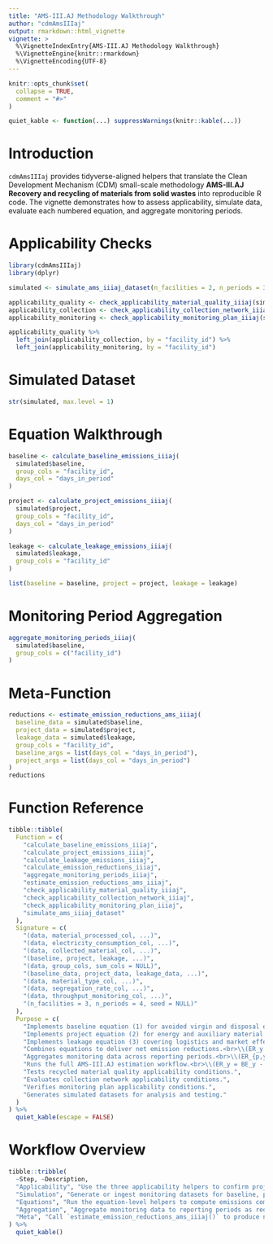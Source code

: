 ```yaml
---
title: "AMS-III.AJ Methodology Walkthrough"
author: "cdmAmsIIIaj"
output: rmarkdown::html_vignette
vignette: >
  %\VignetteIndexEntry{AMS-III.AJ Methodology Walkthrough}
  %\VignetteEngine{knitr::rmarkdown}
  %\VignetteEncoding{UTF-8}
---
```


```r
knitr::opts_chunk$set(
  collapse = TRUE,
  comment = "#>"
)
```
```r
quiet_kable <- function(...) suppressWarnings(knitr::kable(...))
```


# Introduction

`cdmAmsIIIaj` provides tidyverse-aligned helpers that translate the Clean Development Mechanism (CDM) small-scale methodology **AMS-III.AJ Recovery and recycling of materials from solid wastes** into reproducible R code. The vignette demonstrates how to assess applicability, simulate data, evaluate each numbered equation, and aggregate monitoring periods.

# Applicability Checks

```r
library(cdmAmsIIIaj)
library(dplyr)

simulated <- simulate_ams_iiiaj_dataset(n_facilities = 2, n_periods = 3, seed = 2025)

applicability_quality <- check_applicability_material_quality_iiiaj(simulated$applicability, group_cols = "facility_id")
applicability_collection <- check_applicability_collection_network_iiiaj(simulated$applicability, group_cols = "facility_id")
applicability_monitoring <- check_applicability_monitoring_plan_iiiaj(simulated$applicability, group_cols = "facility_id")

applicability_quality %>%
  left_join(applicability_collection, by = "facility_id") %>%
  left_join(applicability_monitoring, by = "facility_id")
```

# Simulated Dataset

```r
str(simulated, max.level = 1)
```

# Equation Walkthrough

```r
baseline <- calculate_baseline_emissions_iiiaj(
  simulated$baseline,
  group_cols = "facility_id",
  days_col = "days_in_period"
)

project <- calculate_project_emissions_iiiaj(
  simulated$project,
  group_cols = "facility_id",
  days_col = "days_in_period"
)

leakage <- calculate_leakage_emissions_iiiaj(
  simulated$leakage,
  group_cols = "facility_id"
)

list(baseline = baseline, project = project, leakage = leakage)
```

# Monitoring Period Aggregation

```r
aggregate_monitoring_periods_iiiaj(
  simulated$baseline,
  group_cols = c("facility_id")
)
```

# Meta-Function

```r
reductions <- estimate_emission_reductions_ams_iiiaj(
  baseline_data = simulated$baseline,
  project_data = simulated$project,
  leakage_data = simulated$leakage,
  group_cols = "facility_id",
  baseline_args = list(days_col = "days_in_period"),
  project_args = list(days_col = "days_in_period")
)
reductions
```

# Function Reference

```r
tibble::tibble(
  Function = c(
    "calculate_baseline_emissions_iiiaj",
    "calculate_project_emissions_iiiaj",
    "calculate_leakage_emissions_iiiaj",
    "calculate_emission_reductions_iiiaj",
    "aggregate_monitoring_periods_iiiaj",
    "estimate_emission_reductions_ams_iiiaj",
    "check_applicability_material_quality_iiiaj",
    "check_applicability_collection_network_iiiaj",
    "check_applicability_monitoring_plan_iiiaj",
    "simulate_ams_iiiaj_dataset"
  ),
  Signature = c(
    "(data, material_processed_col, ...)",
    "(data, electricity_consumption_col, ...)",
    "(data, collected_material_col, ...)",
    "(baseline, project, leakage, ...)",
    "(data, group_cols, sum_cols = NULL)",
    "(baseline_data, project_data, leakage_data, ...)",
    "(data, material_type_col, ...)",
    "(data, segregation_rate_col, ...)",
    "(data, throughput_monitoring_col, ...)",
    "(n_facilities = 3, n_periods = 4, seed = NULL)"
  ),
  Purpose = c(
    "Implements baseline equation (1) for avoided virgin and disposal emissions.<br>\\(BE_y = \\sum_i M^{proc}_{i,y} (EF^{vir}_{i} + f^{res}_{i,y} \\times EF^{disp}_{i})\\)",
    "Implements project equation (2) for energy and auxiliary material emissions.<br>\\(PE_y = \\sum_i (E^{el}_{i,y} \\times EF^{el}_{i} + F^{th}_{i,y} \\times EF^{th}_{i} + S_{i,y} \\times EF^{supp}_{i})\\)",
    "Implements leakage equation (3) covering logistics and market effects.<br>\\(LE_y = \\sum_i (M^{col}_{i,y} \\times D_{i,y} \\times EF^{trans}_{i} + R_{i,y} \\times EF^{disp}_{i} + M^{out}_{i,y} \\times f^{market}_{i,y} \\times EF^{market}_{i})\\)",
    "Combines equations to deliver net emission reductions.<br>\\(ER_y = BE_y - (PE_y + LE_y)\\)",
    "Aggregates monitoring data across reporting periods.<br>\\(ER_{p,y} = BE_{p,y} - (PE_{p,y} + LE_{p,y})\\)",
    "Runs the full AMS-III.AJ estimation workflow.<br>\\(ER_y = BE_y - (PE_y + LE_y)\\)",
    "Tests recycled material quality applicability conditions.",
    "Evaluates collection network applicability conditions.",
    "Verifies monitoring plan applicability conditions.",
    "Generates simulated datasets for analysis and testing."
  )
) %>%
  quiet_kable(escape = FALSE)
```

# Workflow Overview

```r
tibble::tribble(
  ~Step, ~Description,
  "Applicability", "Use the three applicability helpers to confirm project eligibility.",
  "Simulation", "Generate or ingest monitoring datasets for baseline, project, and leakage streams.",
  "Equations", "Run the equation-level helpers to compute emissions components.",
  "Aggregation", "Aggregate monitoring data to reporting periods as required.",
  "Meta", "Call `estimate_emission_reductions_ams_iiiaj()` to produce net results."
) %>%
  quiet_kable()
```
